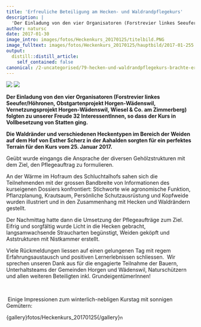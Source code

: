 ```yaml
---
title: 'Erfreuliche Beteiligung am Hecken- und Waldrandpflegekurs'
description: |
  'Der Einladung von den vier Organisatoren (Forstrevier linkes Seeufer/Höhronen, Obstgartenprojekt Horgen-Wädenswil, Vernetzungsprojekt Horgen-Wädenswil, Wiesel & Co. am Zimmerberg) folgten zu unserer Freude 32 InteressentInnen, so dass der Kurs in Vollbesetzung von Statten ging.  Die Waldränder und verschiedenen Heckentypen im Bereich der Weiden auf dem Hof von Esther Scherz in der Aahalden sorgten für ein perfektes Terrain für den Kurs vom 25. Januar 2017. '
author: natursc
date: 2017-01-30
image_intro: images/fotos/Heckenkurs_20170125/titelbild.PNG
image_fulltext: images/fotos/Heckenkurs_20170125/hauptbild/2017-01-255.56.44_red.jpg
output:
  distill::distill_article:
    self_contained: false
canonical: /2-uncategorised/79-hecken-und-waldrandpflegekurs-brachte-erfreuliche-rueckmeldungen
---
```


![](images/fotos/Heckenkurs_20170125/titelbild.PNG) <!--image_intro-->
![](images/fotos/Heckenkurs_20170125/hauptbild/2017-01-255.56.44_red.jpg) <!--image_fulltext-->

**Der Einladung von den vier Organisatoren (Forstrevier linkes
Seeufer/Höhronen, Obstgartenprojekt Horgen-Wädenswil, Vernetzungsprojekt
Horgen-Wädenswil, Wiesel & Co. am Zimmerberg) folgten zu unserer Freude
32 InteressentInnen, so dass der Kurs in Vollbesetzung von Statten
ging. **

**Die Waldränder und verschiedenen Heckentypen im Bereich der Weiden auf
dem Hof von Esther Scherz in der Aahalden sorgten für ein perfektes
Terrain für den Kurs vom 25. Januar 2017. **

Geübt wurde eingangs die Ansprache der diversen Gehölzstrukturen mit dem
Ziel, den Pflegeauftrag zu formulieren. 

An der Wärme im Hofraum des Schluchtalhofs sahen sich die Teilnehmenden
mit der grossen Bandbreite von Informationen des kurseigenen Dossiers
konfrontiert: Stichworte wie agronomische Funktion, Pflanzplanung,
Krautsaum, Persönliche Schutzausrüstung und Kopfweide wurden illustriert
und in den Zusammenhang mit Hecken und Waldrändern gestellt. 

Der Nachmittag hatte dann die Umsetzung der Pflegeaufträge zum Ziel.
Eifrig und sorgfältig wurde Licht in die Hecken gebracht,
langsamwachsende Straucharten begünstigt, Weiden geköpft und
Aststrukturen mit Nistkammer erstellt. 

Viele Rückmeldungen liessen auf einen gelungenen Tag mit regem
Erfahrungsaustausch und positiven Lernerlebnissen schliessen.  Wir
sprechen unseren Dank aus für die engagierte Teilnahme der Bauern,
Unterhaltsteams der Gemeinden Horgen und Wädenswil, Naturschützern und
allen weiteren Beteiligten inkl. GrundeigentümerInnen!

 

 Einige Impressionen zum winterlich-nebligen Kurstag mit sonnigen
Gemütern:

{gallery}fotos/Heckenkurs\_20170125{/gallery}<span
style="font-size: 12.16px;">n</span>

<!--http://wieselundco.ch/2-uncategorised/79-hecken-und-waldrandpflegekurs-brachte-erfreuliche-rueckmeldungen-->
